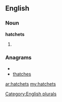 ==English==

===Noun===
'''hatchets'''

# {{plural of|[[hatchet]]}}

===Anagrams===
* {{alphagram|acehhstt}}
* [[thatches#English|thatches]]

[[Category:English plurals]]

[[ar:hatchets]]
[[my:hatchets]]